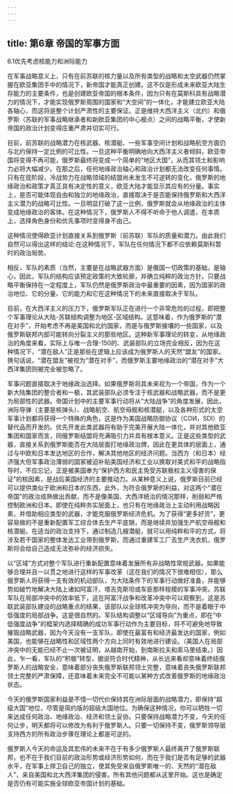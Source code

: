```yaml
---
---
---
```

title: 第6章 帝国的军事方面
---



6.1优先考虑核能力和洲际能力

在军事战略意义上，只有在前苏联的核力量以及所有类型的战略和太空武器仍然掌握在欧亚集团手中的情况下，新帝国才能真正创建。这不仅是形成未来欧亚大陆生存能力的主要条件，也是创建欧亚帝国的根本条件，因为只有在莫斯科具有战略潜力的情况下，才能实现俄罗斯周围的国家和“大空间”的一体化，才能建立欧亚大陆各轴心，而这将是整个计划严肃性的主要保证。正是维持大西洋主义（北约）和俄罗斯（苏联的军事战略继承者和新欧亚集团的中心极点）之间的战略平衡，才使新帝国的政治计划变得庄重严肃并切实可行。

目前，前苏联的战略潜力在核武器、核潜艇、一些军事空间计划和战略航空方面仍与北约保持一定比例的可比性。一旦这种平衡明确地向大西洋主义者倾斜，欧亚帝国将变得不再可能，俄罗斯最终将变成一个简单的“地区大国”，从而其领土和影响力必将大幅减少。在那之后，任何地缘政治轴心和政治计划都无法改变任何事情。只有在现阶段，冷战势力在战略领域的结盟尚未发生不可逆转的变化，俄罗斯的地缘政治和政策才真正具有决定性的意义，欧亚大陆才能显示其应有的分量。事实上，是否可能体现自由和独立的地缘政治，直接取决于是否能保持俄罗斯和大西洋主义潜力的战略可比性。一旦明显打破了这一比例，俄罗斯就会从地缘政治的主体变成地缘政治的客体。在这种情况下，俄罗斯人不得不听命于他人调遣，在本质上，选择角色身份和优先事项时变得身不由己。

这种情况使得欧亚计划直接关系到俄罗斯（前苏联）军队的质量和潜力。由此我们自然可以得出这样的结论:在这种情况下，军队在任何情况下都不应依赖莫斯科暂时的政治局势。

相反，军队的素质（当然，主要是在战略武器方面）是俄国一切政策的基础，是轴心，因此，军队的结构应该预定政策的大致轮廓，并确立纯粹的政治方针。只要战略平衡保持在一定程度上，军队仍然是俄罗斯政治中最重要的因素，因为国家的政治地位、它的分量、它的能力和它在这种情况下的未来直接取决于军队。

目前，在大西洋主义的压力下，俄罗斯军队正在进行一个非常危险的过程，即把整个军事理论从大陆-苏联结构调整为地区-区域结构。这意味着，作为俄罗斯的“潜在对手”，开始考虑不再是美国和北约国家，而是与俄罗斯接壤的一些国家，以及俄罗斯联邦内部可能转向分裂主义的那些地区。这种新军事理论的转变，从地缘政治的角度来看，实际上与唯一合理-150的、武装部队的立场完全相反，因为在这种情况下，“潜在敌人”正是那些在逻辑上应该成为俄罗斯人的天然“盟友”的国家。换句话说，“潜在盟友”被视为“潜在对手”，而俄罗斯主要地缘政治的“潜在对手”大西洋集团则被完全被忽略了。

军事问题直接取决于地缘政治选择。如果俄罗斯将其未来视为一个帝国，作为一个新大陆集团的整合者和一极，其武装部队必须专注于核武器和战略武器，而不是更为局部性的武器。帝国计划中的主要军事行动将从“大陆战争”的角度发展，因此，洲际导弹（主要是核弹头）、战略航空、航空母舰和核潜艇，以及各种形式的太空军事计划都将获得一个特殊的角色，这是作为美国战略防御协议（СОИ，SDI）的替代品而开发的。优先开发此类武器将有助于完美开展大陆一体化，并对其他欧亚集团和国家而言，同俄罗斯结盟将充满吸引力并具有根本意义。正是这些类型的武器，直接关系到俄罗斯能否在大陆层面打地缘政治牌，因此在更具体的层面上，通过与中欧和日本发达地区的合作，解决其他地区的经济问题。当西方（和日本）经济强大但军事政治薄弱的国家被迫补贴美国经济和工业以换取对美式和平的战略指导时，不应忘记，正是被美国奉为“保护西方和民主免受苏联极权主义侵害的保证”的核因素，是战后美国经济的主要推动力。从某种意义上说，俄罗斯目前已经可以提供类似于欧洲和日本的东西，此外，为符合俄罗斯的利益，对这两个“潜在帝国”的政治成熟做出贡献，而不是像美国、大西洋统治的情况那样，削弱和严格控制欧洲和日本。即使在纯粹务实层面上，也只有在地缘政治上主动利用战略因素，并借助相应类型的武器，才能克服俄罗斯经济危机。为了获得“更多好货”，更容易做的不是重新配置军工综合体去生产平底锅，而是继续并加强生产航空母舰和核潜艇。在适当的政治支持下，通过制造几艘潜艇，就可以用纯粹和平的方式，将涉及若干国家的整体发达工业带到俄罗斯，而通过重建军工厂去生产洗衣机，俄罗斯将会给自己造成无法弥补的经济损失。

以“区域”方式对整个军队进行重新配置意味着发展所有非战略性常规武器。如果能够合理并且一以贯之地进行这样的军事改革（这在我们的情况下很难相信），那么俄罗斯人将获得一支有效的机动部队，为大陆条件下的军事行动做好准备，并能够势如破竹地解决大陆上诸如阿富汗、塔吉克斯坦或车臣那样规模的军事冲突。苏联军队在局部冲突中的效率低下，这在阿富汗战争和改革冲突中可以观察到，这是苏联武装部队建设的战略重点的结果，该部队以全球核冲突为导向，而不是着眼于中低强度的局部战争。这是很自然的。军队结构调整以“区域导向”为重点，即在“中低强度战争”的框架内选择精确的成功军事行动作为主要目标，将不可避免地导致摧毁战略武器，因为今天没有一支军队，即使在最富有和经济最发达的国家，例如美国，也能够在战略性和区域性两个方向上同时有效地进行建设。（美国人在局部冲突中的无能已经不止一次被证明，从越南开始，到南斯拉夫和索马里结束。）因此，乍一看，军队的“积极”转型，据说符合时代精神，从长远来看却意味着终结俄罗斯人的战略安全，意味着部分丧失俄罗斯联邦领土完整，意味着丧失俄罗斯联邦领土完整的严肃保障，还意味着未来完全不可能以某种方式改善俄罗斯的地缘政治状态。

今天的俄罗斯国家利益是不惜一切代价保持其在洲际层面的战略潜力，即保持“超级大国”地位，尽管是简约版的超级大国地位。为确保这种情况，你可以牺牲一切来达成任何政治、地缘政治、经济和领土妥协。只要保持战略潜力不变，今天的任何让步，明天都将可以修改为有利于俄罗斯人。只要一切保持不变，俄罗斯领导层支持西方的所有政治步骤在理论上都是可逆的。

俄罗斯人今天的命运及其宏伟的未来不在于有多少俄罗斯人最终离开了俄罗斯联邦，也不在于我们目前的政治形势或经济形势如何，而在于我们是否有足够的武器水平，在军事上捍卫自己的独立，使其免受来自俄罗斯唯一的、天然的“潜在敌人”，来自美国和北大西洋集团的侵害。所有其他问题都从这里开始。这也是确定是否仍有可能实施全球欧亚帝国计划的基础。